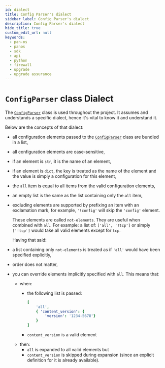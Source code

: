 ```yaml
---
id: dialect
title: Config Parser's dialect
sidebar_label: Config Parser's dialect
description: Config Parser's dialect
hide_title: true
custom_edit_url: null
keywords:
  - pan-os
  - panos
  - sdk
  - api
  - python
  - firewall
  - upgrade
  - upgrade assurance
---
```


# `ConfigParser` class Dialect

The [`ConfigParser`][cfgprs] class is used throughout the project. It assumes and understands a specific dialect, hence it's vital to know it and understand it.

Below are the concepts of that dialect:

* all configuration elements passed to the [`ConfigParser`][cfgprs] class are bundled in a list,
* all configuration elements are case-sensitive,
* if an element is `str`, it is the name of an element,
* if an element is `dict`, the key is treated as the name of the element and the value is simply a configuration for this element,
* the `all` item is equal to all items from the valid configuration elements,
* an empty list is the same as the list containing only the `all` item,
* excluding elements are supported by prefixing an item with an exclamation mark, for example, `'!config'` will skip the `'config'` element.

  These elements are called `not-elements`. They are useful when combined with `all`.
  For example: a list of: `['all', '!tcp']` or simply `['!tcp']` would take all valid elements except for `tcp`.
  
  Having that said:

* a list containing only `not-elements` is treated as if `'all'` would have been specified explicitly,
* order does not matter,
* you can override elements implicitly specified with `all`. This means that:
  * when:
    * the following list is passed:

      ``` yaml
      [
          'all', 
          { 'content_version': {
              'version': '1234-5678'}
          }
      ]
      ```

    * `content_version` is a valid element
  * then:
    * `all` is expanded to all valid elements but
    * `content_version` is skipped during expansion (since an explicit definition for it is already available).

[cfgprs]: /panos/docs/panos-upgrade-assurance/api/utils#class-configparser

